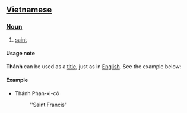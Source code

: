 ==[[Vietnamese]]==

===[[Noun]]===
#[[saint]]

====Usage note====
'''Thánh''' can be used as a [[title#Noun|title]], just as in [[English]]. See the example below:

====Example====
*Thánh Phan-xi-cô
*:''Saint Francis"